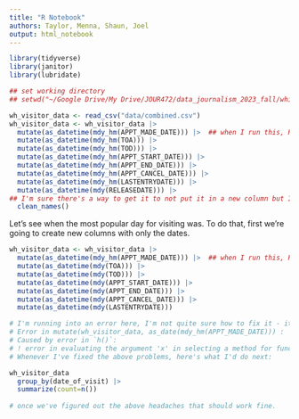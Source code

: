 ```yaml
---
title: "R Notebook"
authors: Taylor, Menna, Shaun, Joel
output: html_notebook
---
```


```r
library(tidyverse)
library(janitor)
library(lubridate)
```


```r
## set working directory
## setwd("~/Google Drive/My Drive/JOUR472/data_journalism_2023_fall/white_house_visitor_logs")

wh_visitor_data <- read_csv("data/combined.csv")
wh_visitor_data <- wh_visitor_data |> 
  mutate(as_datetime(mdy_hm(APPT_MADE_DATE))) |>  ## when I run this, R works but tells me that "14 failed to parse." I cannot for the life of me figure out what it's unhappy about 
  mutate(as_datetime(mdy_hm(TOA))) |> 
  mutate(as_datetime(mdy_hm(TOD))) |>
  mutate(as_datetime(mdy_hm(APPT_START_DATE))) |>
  mutate(as_datetime(mdy_hm(APPT_END_DATE))) |>
  mutate(as_datetime(mdy_hm(APPT_CANCEL_DATE))) |>
  mutate(as_datetime(mdy_hm(LASTENTRYDATE))) |>
  mutate(as_datetime(mdy(RELEASEDATE))) |> 
## I'm sure there's a way to get it to not put it in a new column but I can't figure out how - I know mutate means it will convert into a new column but...it doesn't work without the "mutate." I dunno.
  clean_names()

```
Let's see when the most popular day for visiting was. To do that, first we're going to create new columns with only the dates.
```r
wh_visitor_data <- wh_visitor_data |> 
  mutate(as_datetime(mdy_hm(APPT_MADE_DATE))) |>  ## when I run this, R works but tells me that "14 failed to parse." I cannot for the life of me figure out what it's unhappy about 
  mutate(as_datetime(mdy(TOA))) |> 
  mutate(as_datetime(mdy(TOD))) |>
  mutate(as_datetime(mdy(APPT_START_DATE))) |>
  mutate(as_datetime(mdy(APPT_END_DATE))) |>
  mutate(as_datetime(mdy(APPT_CANCEL_DATE))) |>
  mutate(as_datetime(mdy(LASTENTRYDATE))) 

# I'm running into an error here, I'm not quite sure how to fix it - it does not (like it did before) make new columns as I've asked it to, just this time without the time. According to the Lubridate cheatsheat, my code should work so I dunno (as usual). I tried telling it "as_date" but that threw the following error:
# Error in mutate(wh_visitor_data, as_date(mdy_hm(APPT_MADE_DATE))) : 
# Caused by error in `h()`:
# ! error in evaluating the argument 'x' in selecting a method for function 'as_date': object 'APPT_MADE_DATE' not found
# Whenever I've fixed the above problems, here's what I'd do next:

wh_visitor_data
  group_by(date_of_visit) |> 
  summarize(count=n())
  
# once we've figured out the above headaches that should work fine.
```

